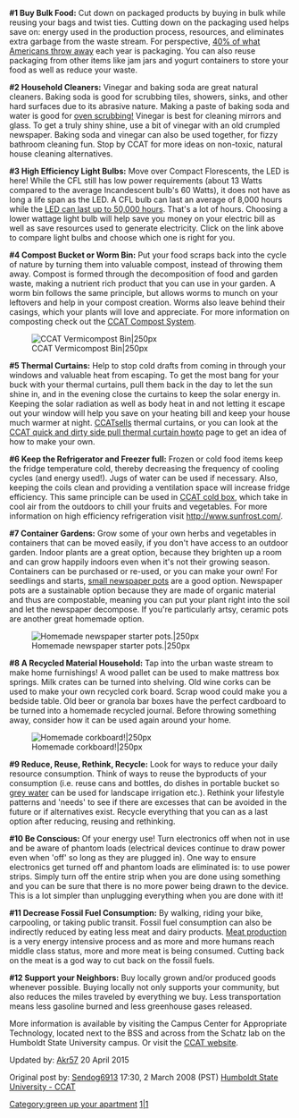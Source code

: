 {{TOCright}}

'''#1 Buy Bulk Food:''' Cut down on packaged products by buying in bulk while reusing your bags and twist ties. Cutting down on the packaging used helps save on: energy used in the production process, resources, and eliminates extra garbage from the waste stream. For perspective, [http://in.gredients.com/2010/10/12/facts-about-packaging/ 40% of what Americans throw away] each year is packaging. You can also reuse packaging from other items like jam jars and yogurt containers to store your food as well as reduce your waste.

'''#2 Household Cleaners:''' Vinegar and baking soda are great natural cleaners. Baking soda is good for scrubbing tiles, showers, sinks, and other hard surfaces due to its abrasive nature. Making a paste of baking soda and water is good for [http://wellnessmama.com/6244/natural-cleaning-tips/ oven scrubbing!] Vinegar is best for cleaning mirrors and glass. To get a truly shiny shine, use a bit of vinegar with an old crumpled newspaper. Baking soda and vinegar can also be used together, for fizzy bathroom cleaning fun. Stop by CCAT for more ideas on non-toxic, natural house cleaning alternatives.

'''#3 High Efficiency Light Bulbs:''' Move over Compact Florescents, the LED is here! While the CFL still has low power requirements (about 13 Watts compared to the average Incandescent bulb's 60 Watts), it does not have as long a life span as the LED. A CFL bulb can last an average of 8,000 hours while the [http://www.designrecycleinc.com/led%20comp%20chart.html LED can last up to 50,000 hours]. That's a lot of hours. Choosing a lower wattage light bulb will help save you money on your electric bill as well as save resources used to generate electricity. Click on the link above to compare light bulbs and choose which one is right for you.

'''#4 Compost Bucket or Worm Bin:''' Put your food scraps back into the cycle of nature by turning them into valuable compost, instead of throwing them away. Compost is formed through the decomposition of food and garden waste, making a nutrient rich product that you can use in your garden. A worm bin follows the same principle, but allows worms to munch on your leftovers and help in your compost creation. Worms also leave behind their casings, which your plants will love and appreciate. For more information on composting check out the [[CCAT Compost System]].

[[Image:CCATvermi.jpg|thumb|right|CCAT Vermicompost Bin|250px]]

'''#5 Thermal Curtains:''' Help to stop cold drafts from coming in through your windows and valuable heat from escaping. To get the most bang for your buck with your thermal curtains, pull them back in the day to let the sun shine in, and in the evening close the curtains to keep the solar energy in. Keeping the solar radiation as well as body heat in and not letting it escape out your window will help you save on your heating bill and keep your house much warmer at night. [[CCAT]]sells thermal curtains, or you can look at the [[CCAT quick and dirty side pull thermal curtain howto]] page to get an idea of how to make your own.

'''#6 Keep the Refrigerator and Freezer full:''' Frozen or cold food items keep the fridge temperature cold, thereby decreasing the frequency of cooling cycles (and energy used!). Jugs of water can be used if necessary. Also, keeping the coils clean and providing a ventilation space will increase fridge efficiency. This same principle can be used in [[CCAT cold box]], which take in cool air from the outdoors to chill your fruits and vegetables. For more information on high efficiency refrigeration visit http://www.sunfrost.com/.

'''#7 Container Gardens:''' Grow some of your own herbs and vegetables in containers that can be moved easily, if you don't have access to an outdoor garden. Indoor plants are a great option, because they brighten up a room and can grow happily indoors even when it's not their growing season. Containers can be purchased or re-used, or you can make your own! For seedlings and starts, [http://www.hgtvgardens.com/diy-garden-projects/create-newspaper-pots-for-seed-starting small newspaper pots] are a good option. Newspaper pots are a sustainable option because they are made of organic material and thus are compostable, meaning you can put your plant right into the soil and let the newspaper decompose. If you're particularly artsy, ceramic pots are another great homemade option.

[[Image:Newspaper pot.jpg|thumb|right|Homemade newspaper starter pots.|250px]]

'''#8 A Recycled Material Household:''' Tap into the urban waste stream to make home furnishings! A wood pallet can be used to make mattress box springs. Milk crates can be turned into shelving. Old wine corks can be used to make your own recycled cork board. Scrap wood could make you a bedside table. Old beer or granola bar boxes have the perfect cardboard to be turned into a homemade recycled journal. Before throwing something away, consider how it can be used again around your home. 

[[Image:corkboard.jpg|thumb|right|Homemade corkboard!|250px]]

'''#9 Reduce, Reuse, Rethink, Recycle:''' Look for ways to reduce your daily resource consumption. Think of ways to reuse the byproducts of your consumption (i.e. reuse cans and bottles, do dishes in portable bucket so [[grey water]] can be used for landscape irrigation etc.). Rethink your lifestyle patterns and 'needs' to see if there are excesses that can be avoided in the future or if alternatives exist. Recycle everything that you can as a last option after reducing, reusing and rethinking.

'''#10 Be Conscious:''' Of your energy use! Turn electronics off when not in use and be aware of phantom loads (electrical devices continue to draw power even when 'off' so long as they are plugged in). One way to ensure electronics get turned off and phantom loads are eliminated is: to use power strips. Simply turn off the entire strip when you are done using something and you can be sure that there is no more power being drawn to the device. This is a lot simpler than unplugging everything when you are done with it! 

'''#11 Decrease Fossil Fuel Consumption:''' By walking, riding your bike, carpooling, or taking public transit. Fossil fuel consumption can also be indirectly reduced by eating less meat and dairy products. [http://en.wikipedia.org/wiki/Environmental_impact_of_meat_production Meat production] is a very energy intensive process and as more and more humans reach middle class status, more and more meat is being consumed. Cutting back on the meat is a god way to cut back on the fossil fuels.

'''#12 Support your Neighbors:''' Buy locally grown and/or produced goods whenever possible. Buying locally not only supports your community, but also reduces the miles traveled by everything we buy. Less transportation means less gasoline burned and less greenhouse gases released.  

More information is available by visiting the Campus Center for Appropriate Technology, located next to the BSS and across from the Schatz lab on the Humboldt State University campus. Or visit the [http://www.ccathsu.com/ CCAT website].

Updated by: [[User:Akr57|Akr57]] 20 April 2015

Original post by: [[User:Sendog6913|Sendog6913]] 17:30, 2 March 2008 (PST)
[http://www.humboldt.edu/~ccat Humboldt State University - CCAT]

{{CCATpage}}
[[Category:green up your apartment]]
[[Category:CCAT|1|1]]
